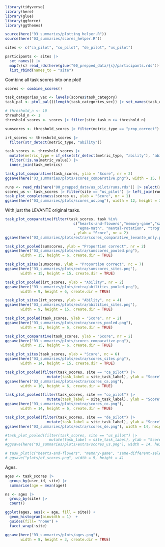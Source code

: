 ```r
library(tidyverse)
library(here)
library(glue)
library(ggforce)
library(ggthemes)

source(here("03_summaries/plotting_helper.R"))
source(here("03_summaries/scores_helper.R"))
```

```r
sites <- c("ca_pilot", "co_pilot", "de_pilot", "us_pilot")

participants <- sites |>
  set_names() |>
  map(\(s) read_rds(here(glue("00_prepped_data/{s}/participants.rds")))) |>
  list_rbind(names_to = "site")
```

Combine all task scores into one plot!

```r
scores <- combine_scores()

task_categories_vec <- levels(scores$task_category)
task_pal <- ptol_pal()(length(task_categories_vec)) |> set_names(task_categories_vec)
```


```r
# threshold_n <- 10
threshold_n <- 1
threshold_scores <- scores |> filter(site_task_n >= threshold_n)

sumscores <- threshold_scores |> filter(metric_type == "prop_correct")

irt_scores <- threshold_scores |>
  filter(str_detect(metric_type, "ability"))

task_scores <- threshold_scores |>
  mutate(metric_type = if_else(str_detect(metric_type, "ability"), "ability", metric_type)) |>
  filter(!is.na(metric_value)) |>
  inner_join(task_metrics) 
```

```r
task_plot_comparative(task_scores, ylab = "Score", nr = 2)
ggsave(here("03_summaries/plots/scores_comparative.png"), width = 15, height = 6)
```

```r
runs <- read_rds(here("00_prepped_data/us_pilot/runs.rds")) |> select(run_id, completed)
scores_us <- task_scores |> filter(site == "us_pilot") |> left_join(runs)
task_plot_completeness(scores_us, ylab = "Score", nr = 1)
ggsave(here("03_summaries/plots/scores_us.png"), width = 12, height = 3.75)
```

With just the LEVANTE original tasks. 

```r
task_plot_comparative(filter(task_scores, task %in% 
                               c("hearts-and-flowers","memory-game","same-different-selection", 
                                 "egma-math", "mental-rotation", "trog","vocab","theory-of-mind"))
                               , ylab = "Score", nr = 2)
ggsave(here("03_summaries/plots/extra/scores_comparative_levante_only.png"), width = 10, height = 6)
```


```r

task_plot_pooled(sumscores, ylab = "Proportion correct", nr = 2)
ggsave(here("03_summaries/plots/extra/sumscores_pooled.png"), 
       width = 15, height = 6, create.dir = TRUE)

task_plot_sites(sumscores, ylab = "Proportion correct", nc = 7)
ggsave(here("03_summaries/plots/extra/sumscores_sites.png"), 
       width = 15, height = 15, create.dir = TRUE)
```

```r
task_plot_pooled(irt_scores, ylab = "Ability", nr = 2)
ggsave(here("03_summaries/plots/extra/abilities_pooled.png"), 
       width = 9, height = 6, create.dir = TRUE)

task_plot_sites(irt_scores, ylab = "Ability", nc = 4)
ggsave(here("03_summaries/plots/extra/abilities_sites.png"), 
       width = 9, height = 15, create.dir = TRUE)


```

```r
task_plot_pooled(task_scores, ylab = "Score", nr = 2)
ggsave(here("03_summaries/plots/extra/scores_pooled.png"), 
       width = 15, height = 6, create.dir = TRUE)

task_plot_comparative(task_scores, ylab = "Score", nr = 2)
ggsave(here("03_summaries/plots/scores_comparative.png"), 
       width = 15, height = 6, create.dir = TRUE)

task_plot_sites(task_scores, ylab = "Score", nc = 6)
ggsave(here("03_summaries/plots/extra/scores_sites.png"), 
       width = 14, height = 15, create.dir = TRUE)
```

```r
task_plot_pooled(filter(task_scores, site == "ca_pilot") |>
                   mutate(task_label = site_task_label), ylab = "Score", nr = 2)
ggsave(here("03_summaries/plots/extra/scores_ca.png"), 
       width = 10, height = 6, create.dir = TRUE)

task_plot_pooled(filter(task_scores, site == "co_pilot") |>
                   mutate(task_label = site_task_label), ylab = "Score", nr = 2)
ggsave(here("03_summaries/plots/extra/scores_co.png"), 
       width = 14, height = 6, create.dir = TRUE)

task_plot_pooled(filter(task_scores, site == "de_pilot") |>
                   mutate(task_label = site_task_label), ylab = "Score", nr = 2)
ggsave(here("03_summaries/plots/extra/scores_de.png"), width = 14, height = 6)

#task_plot_pooled(filter(task_scores, site == "us_pilot") |>
#                   mutate(task_label = site_task_label), ylab = "Score", nr = 2)
#ggsave(here("03_summaries/plots/extra/scores_us.png"), width = 14, height = 6)

# task_plot(c("hearts-and-flowers", "memory-game", "same-different-selection"))
# ggsave("plots/ef_scores.png", width = 9, height = 4)
```
Ages. 

```r
ages <- task_scores |>
  group_by(user_id, site) |>
  summarise(age = mean(age))

ns <- ages |>
  group_by(site) |>
  count()

ggplot(ages, aes(x = age, fill = site)) + 
  geom_histogram(binwidth = 1)  + 
  guides(fill= "none") + 
  facet_wrap(~site)

ggsave(here("03_summaries/plots/ages.png"), 
       width = 8, height = 3, create.dir = TRUE)
```

